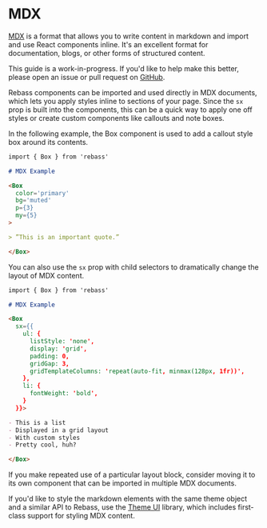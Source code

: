 
# MDX

[MDX][] is a format that allows you to write content in markdown and import and use React components inline.
It's an excellent format for documentation, blogs, or other forms of structured content.

<Note>

This guide is a work-in-progress.
If you'd like to help make this better,
please open an issue or pull request on [GitHub](https://github.com/rebassjs/rebass).

</Note>

Rebass components can be imported and used directly in MDX documents,
which lets you apply styles inline to sections of your page.
Since the `sx` prop is built into the components, this can be a quick way to apply one off styles or create custom components like callouts and note boxes.

In the following example, the Box component is used to add a callout style box around its contents.

```md
import { Box } from 'rebass'

# MDX Example

<Box
  color='primary'
  bg='muted'
  p={3}
  my={5}
>

> ”This is an important quote.”

</Box>
```

You can also use the `sx` prop with child selectors to dramatically change the layout of MDX content.

```md
import { Box } from 'rebass'

# MDX Example

<Box
  sx={{
    ul: {
      listStyle: 'none',
      display: 'grid',
      padding: 0,
      gridGap: 3,
      gridTemplateColumns: 'repeat(auto-fit, minmax(128px, 1fr))',
    },
    li: {
      fontWeight: 'bold',
    }
  }}>

- This is a list
- Displayed in a grid layout
- With custom styles
- Pretty cool, huh?

</Box>
```

If you make repeated use of a particular layout block, consider moving it to its own component that can be imported in multiple MDX documents.

<Note>

If you'd like to style the markdown elements with the same theme object and a similar API to Rebass,
use the [Theme UI][] library, which includes first-class support for styling MDX content.

</Note>

[mdx]: https://mdxjs.com
[theme ui]: https://theme-ui.com
